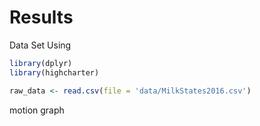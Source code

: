 # Results




Data Set Using
```r
library(dplyr)
library(highcharter)

raw_data <- read.csv(file = 'data/MilkStates2016.csv')

```

motion graph

```r

```



```r

```

